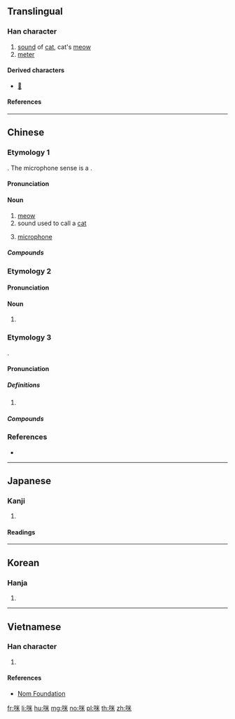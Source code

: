 {{character info/new}}
==Translingual==

===Han character===
{{Han char|rn=30|rad=口|as=06|sn=9|four=69094|canj=RFD|ids=⿰口米}}

# [[sound]] of [[cat]], cat's [[meow]]
# [[meter]]

====Derived characters====
* [[𡁭]]

====References====
{{Han ref|kx=0186.140|dkj=03541|dj=0405.350|hdz=10622.070|uh=54AA}}

----

==Chinese==
{{zh-forms}}

===Etymology 1===
{{onomatopoeic|zh}}. The microphone sense is a {{bor|yue|en|microphone|nocap=1}}.

====Pronunciation====
{{zh-pron
|m=mī
|c=mai1
|cat=n
}}

====Noun====
{{zh-noun}}

# [[meow]]
# sound used to call a [[cat]]
# {{lb|zh|Cantonese}} [[microphone]]

=====Compounds=====
{{zh-der|咪咪|咪高峰}}

===Etymology 2===
{{contraction of|lang=yue|唔係}}

====Pronunciation====
{{zh-pron
|c=mai6
|cat=v
}}

====Noun====
{{zh-noun}}

# {{contraction of|lang=yue|唔係}}

===Etymology 3===
{{bor|zh|en|imidazole}}.

====Pronunciation====
{{zh-pron
|m=mǐ
|c=mai5
}}

=====Definitions=====
{{zh-hanzi}}

# {{n-g|Used in transcription.}}

=====Compounds=====
{{zh-der|咪唑}}

===References===
* {{pedia|Organic nomenclature in Chinese}}

----

==Japanese==

===Kanji===
{{ja-kanji|rs=口06}}

# {{defn|lang=ja|sort=口06}}

====Readings====
{{ja-readings|goon=[[み]] (mi)|kanon=[[び]] (bi)|kun=[[めえとる]] (mētoru)}}

----

==Korean==

===Hanja===
{{ko-hanja|hangeul=미|rv=mi|mr=mi}}

# {{defn|lang=ko|sort=口06}}

----

==Vietnamese==

===Han character===
{{vi-hantu|[[mễ]]|rs=口06}}

# {{defn|lang=vi|sort=口06}}

====References====
* [http://nomfoundation.org/common/nom_details.php?codepoint=54aa&img=1 Nom Foundation]

[[fr:咪]]
[[li:咪]]
[[hu:咪]]
[[mg:咪]]
[[no:咪]]
[[pl:咪]]
[[th:咪]]
[[zh:咪]]